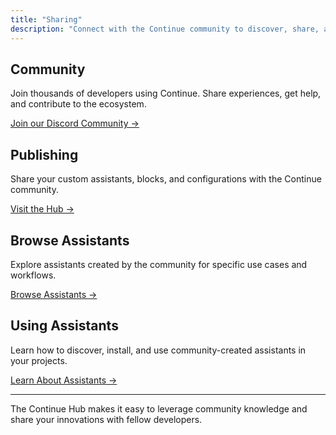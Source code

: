 ```yaml
---
title: "Sharing"
description: "Connect with the Continue community to discover, share, and collaborate on AI development tools."
---
```


## Community[​](#community "Direct link to Community")

Join thousands of developers using Continue. Share experiences, get help, and contribute to the ecosystem.

[Join our Discord Community →](https://discord.gg/continue)

## Publishing[​](#publishing "Direct link to Publishing")

Share your custom assistants, blocks, and configurations with the Continue community.

[Visit the Hub →](https://hub.continue.dev)

## Browse Assistants[​](#browse-assistants "Direct link to Browse Assistants")

Explore assistants created by the community for specific use cases and workflows.

[Browse Assistants →](https://hub.continue.dev)

## Using Assistants[​](#using-assistants "Direct link to Using Assistants")

Learn how to discover, install, and use community-created assistants in your projects.

[Learn About Assistants →](/hub/assistants/intro)

---

The Continue Hub makes it easy to leverage community knowledge and share your innovations with fellow developers.
